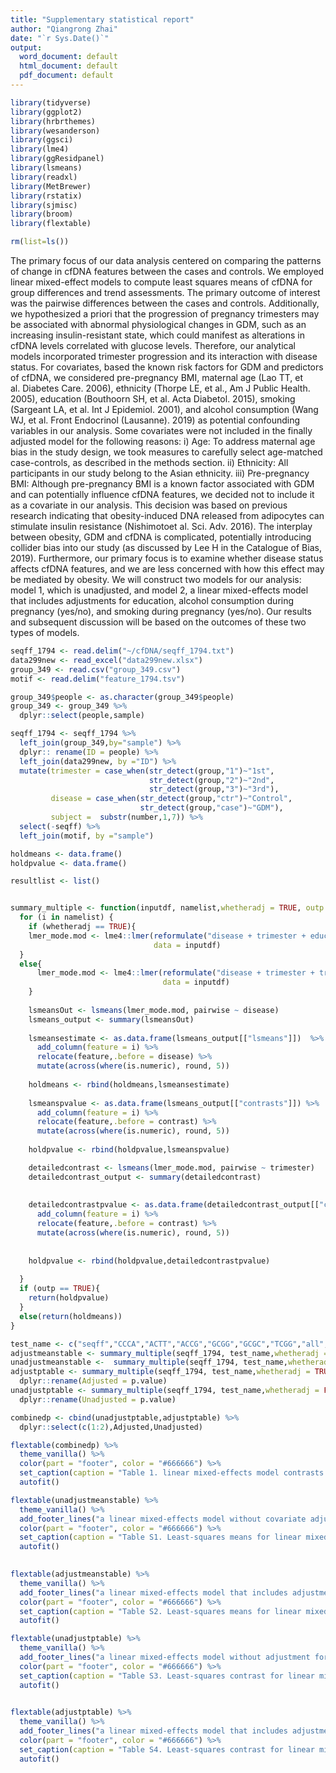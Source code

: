 ---
title: "Supplementary statistical report"
author: "Qiangrong Zhai"
date: "`r Sys.Date()`"
output:
  word_document: default
  html_document: default
  pdf_document: default
---

```{r setup, echo=FALSE,include= TRUE, warning=FALSE,message=FALSE}
library(tidyverse)
library(ggplot2)
library(hrbrthemes)
library(wesanderson)
library(ggsci)
library(lme4)
library(ggResidpanel)
library(lsmeans)
library(readxl)
library(MetBrewer)
library(rstatix)
library(sjmisc)
library(broom)
library(flextable)

rm(list=ls())
```



The primary focus of our data analysis centered on comparing the patterns of change in cfDNA features between the cases and controls. We employed linear mixed-effect models to compute least squares means of cfDNA for group differences and trend assessments. The primary outcome of interest was the pairwise differences between the cases and controls.
Additionally, we hypothesized a priori that the progression of pregnancy trimesters may be associated with abnormal physiological changes in GDM, such as an increasing insulin-resistant state, which could manifest as alterations in cfDNA levels correlated with glucose levels. Therefore, our analytical models incorporated trimester progression and its interaction with disease status.
For covariates, based the known risk factors for GDM and predictors of cfDNA, we considered pre-pregnancy BMI, maternal age (Lao TT, et al. Diabetes Care. 2006), ethnicity (Thorpe LE, et al., Am J Public Health. 2005), education (Bouthoorn SH, et al. Acta Diabetol. 2015), smoking (Sargeant LA, et al. Int J Epidemiol. 2001), and alcohol consumption (Wang WJ, et al. Front Endocrinol (Lausanne). 2019) as potential confounding variables in our analysis. Some covariates were not included in the finally adjusted model for the following reasons:
i) Age: To address maternal age bias in the study design, we took measures to carefully select age-matched case-controls, as described in the methods section.
ii) Ethnicity: All participants in our study belong to the Asian ethnicity.
iii) Pre-pregnancy BMI: Although pre-pregnancy BMI is a known factor associated with GDM and can potentially influence cfDNA features, we decided not to include it as a covariate in our analysis. This decision was based on previous research indicating that obesity-induced DNA released from adipocytes can stimulate insulin resistance (Nishimotoet al. Sci. Adv. 2016). The interplay between obesity, GDM and cfDNA is complicated, potentially introducing collider bias into our study (as discussed by Lee H in the Catalogue of Bias, 2019). Furthermore, our primary focus is to examine whether disease status affects cfDNA features, and we are less concerned with how this effect may be mediated by obesity.
We will construct two models for our analysis: model 1, which is unadjusted, and model 2, a linear mixed-effects model that includes adjustments for education, alcohol consumption during pregnancy (yes/no), and smoking during pregnancy (yes/no). Our results and subsequent discussion will be based on the outcomes of these two types of models.

\newpage

```{r load data, echo=FALSE,include= TRUE, warning=FALSE,message=FALSE}
seqff_1794 <- read.delim("~/cfDNA/seqff_1794.txt")
data299new <- read_excel("data299new.xlsx")
group_349 <- read.csv("group_349.csv")
motif <- read.delim("feature_1794.tsv")
```

```{r merge data,echo=FALSE,include= TRUE, warning=FALSE,message=FALSE}
group_349$people <- as.character(group_349$people)
group_349 <- group_349 %>%
  dplyr::select(people,sample)

seqff_1794 <- seqff_1794 %>%
  left_join(group_349,by="sample") %>%
  dplyr:: rename(ID = people) %>%
  left_join(data299new, by ="ID") %>%
  mutate(trimester = case_when(str_detect(group,"1")~"1st",
                               str_detect(group,"2")~"2nd",
                               str_detect(group,"3")~"3rd"),
         disease = case_when(str_detect(group,"ctr")~"Control",
                             str_detect(group,"case")~"GDM"),
         subject =  substr(number,1,7)) %>%
  select(-seqff) %>%
  left_join(motif, by ="sample")
```


```{r,echo=FALSE,include= TRUE, warning=FALSE,message=FALSE}

holdmeans <- data.frame()
holdpvalue <- data.frame()

resultlist <- list()


summary_multiple <- function(inputdf, namelist,whetheradj = TRUE, outp = FALSE){
  for (i in namelist) {
    if (whetheradj == TRUE){
    lmer_mode.mod <- lme4::lmer(reformulate("disease + trimester + educationlevel+  smokingafterpreg+ drinkingafterpreg + trimester*disease +(1|subject)",i),
                                data = inputdf)
  }
  else{
      lmer_mode.mod <- lme4::lmer(reformulate("disease + trimester + trimester*disease +(1|subject)",i),
                                  data = inputdf)
    }
  
    lsmeansOut <- lsmeans(lmer_mode.mod, pairwise ~ disease)
    lsmeans_output <- summary(lsmeansOut)
    
    lsmeansestimate <- as.data.frame(lsmeans_output[["lsmeans"]])  %>%
      add_column(feature = i) %>%
      relocate(feature,.before = disease) %>%
      mutate(across(where(is.numeric), round, 5))
    
    holdmeans <- rbind(holdmeans,lsmeansestimate)
    
    lsmeanspvalue <- as.data.frame(lsmeans_output[["contrasts"]]) %>%
      add_column(feature = i) %>%
      relocate(feature,.before = contrast) %>%
      mutate(across(where(is.numeric), round, 5))
    
    holdpvalue <- rbind(holdpvalue,lsmeanspvalue)

    detailedcontrast <- lsmeans(lmer_mode.mod, pairwise ~ trimester)
    detailedcontrast_output <- summary(detailedcontrast)
  
    
    detailedcontrastpvalue <- as.data.frame(detailedcontrast_output[["contrasts"]])  %>%
      add_column(feature = i) %>%
      relocate(feature,.before = contrast) %>%
      mutate(across(where(is.numeric), round, 5))
    
  
    holdpvalue <- rbind(holdpvalue,detailedcontrastpvalue)
    
  }
  if (outp == TRUE){
    return(holdpvalue)
  }
  else(return(holdmeans))
}


```

```{r testedlist,echo=FALSE,include= TRUE, warning=FALSE,message=FALSE}
test_name <- c("seqff","CCCA","ACTT","ACCG","GCGG","GCGC","TCGG","all","short","peak","long","MA")
adjustmeanstable <- summary_multiple(seqff_1794, test_name,whetheradj = TRUE,outp = FALSE)
unadjustmeanstable <-  summary_multiple(seqff_1794, test_name,whetheradj = FALSE,outp = FALSE)
adjustptable <- summary_multiple(seqff_1794, test_name,whetheradj = TRUE,outp = TRUE) %>%
  dplyr::rename(Adjusted = p.value) 
unadjustptable <- summary_multiple(seqff_1794, test_name,whetheradj = FALSE,outp = TRUE)%>%
  dplyr::rename(Unadjusted = p.value)

combinedp <- cbind(unadjustptable,adjustptable) %>%
  dplyr::select(c(1:2),Adjusted,Unadjusted)
```


```{r combinedp,echo=FALSE,include= TRUE, warning=FALSE,message=FALSE}
flextable(combinedp) %>%
  theme_vanilla() %>%
  color(part = "footer", color = "#666666") %>%
  set_caption(caption = "Table 1. linear mixed-effects model contrasts between GDM and controls, and trimesters") %>%
  autofit()
```


\newpage
```{r unadjustmeanstable,echo=FALSE,include= TRUE, warning=FALSE,message=FALSE}
flextable(unadjustmeanstable) %>%
  theme_vanilla() %>%
  add_footer_lines("a linear mixed-effects model without covariate adjustment")%>%
  color(part = "footer", color = "#666666") %>%
  set_caption(caption = "Table S1. Least-squares means for linear mixed effect models for cfDNA features") %>%
  autofit()
  
```




\newpage
```{r adjustmeanstable,echo=FALSE,include= TRUE, warning=FALSE,message=FALSE}
flextable(adjustmeanstable) %>%
  theme_vanilla() %>%
  add_footer_lines("a linear mixed-effects model that includes adjustments for education, alcohol consumption during pregnancy (yes/no), and smoking during pregnancy (yes/no)")%>%
  color(part = "footer", color = "#666666") %>%
  set_caption(caption = "Table S2. Least-squares means for linear mixed effect models for cfDNA features") %>%
  autofit()
```

\newpage
```{r unadjustptable,echo=FALSE,include= TRUE, warning=FALSE,message=FALSE}
flextable(unadjustptable) %>%
  theme_vanilla() %>%
  add_footer_lines("a linear mixed-effects model without adjustment for covariates")%>%
  color(part = "footer", color = "#666666") %>%
  set_caption(caption = "Table S3. Least-squares contrast for linear mixed effect models for cfDNA features") %>%
  autofit()
  
```


\newpage
```{r adjustptable,echo=FALSE,include= TRUE, warning=FALSE,message=FALSE}
flextable(adjustptable) %>%
  theme_vanilla() %>%
  add_footer_lines("a linear mixed-effects model that includes adjustments for education, alcohol consumption during pregnancy (yes/no), and smoking during pregnancy (yes/no)")%>%
  color(part = "footer", color = "#666666") %>%
  set_caption(caption = "Table S4. Least-squares contrast for linear mixed effect models for cfDNA features") %>%
  autofit()
  
```